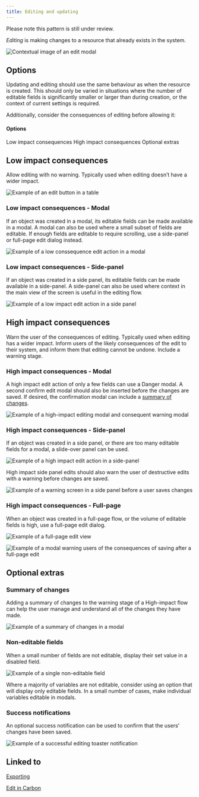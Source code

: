 ```yaml
---
title: Editing and updating
---
```


<InlineNotification kind="warning">

  Please note this pattern is still under review.
  
</InlineNotification>


<PageDescription>

_Editing_ is making changes to a resource that already exists in the system.

</PageDescription>

<Row>
  <Column colLg={8}>

![Contextual image of an edit modal](images/01.png)

  </Column>
</Row>

## Options

Updating and editing should use the same behaviour as when the resource is created. This should only be varied in situations where the number of editable fields is significantly smaller or larger than during creation, or the context of current settings is required.

Additionally, consider the consequences of editing before allowing it:

#### Options

<AnchorLinks>
  <AnchorLink>Low impact consequences</AnchorLink>
  <AnchorLink>High impact consequences</AnchorLink>
  <AnchorLink>Optional extras</AnchorLink>
</AnchorLinks>

## Low impact consequences

Allow editing with no warning. Typically used when editing doesn’t have a wider impact.

<Row>
 <Column colLg={8}>

![Example of an edit button in a table](images/02.png)

 </Column>
</Row>

### Low impact consequences - Modal

If an object was created in a modal, its editable fields can be made available in a modal. A modal can also be used where a small subset of fields are editable. 
If enough fields are editable to require scrolling, use a side-panel or full-page edit dialog instead.

<Row>
 <Column colLg={8}>

![Example of a low conssequence edit action in a modal](images/03.png)

</Column>
</Row>

### Low impact consequences - Side-panel

If an object was created in a side panel, its editable fields can be made available in a side-panel. A side-panel can also be used where context in the main view of the screen is useful in the editing flow. 

<Row>
 <Column colLg={8}>

![Example of a low impact edit action in a side panel](images/04.png)

</Column>
</Row>

## High impact consequences

Warn the user of the consequences of editing. Typically used when editing has a wider impact.
Inform users of the likely consequences of the edit to their system, and inform them that editing cannot be undone. Include a warning stage. 

### High impact consequences - Modal

A high impact edit action of only a few fields can use a Danger modal. A second confirm edit modal should also be inserted before the changes are saved. If desired, the confirmation modal can include a [summary of changes](#summary-of-changes).  


<Row>
 <Column colLg={8}>

![Example of a high-impact editing modal and consequent warning modal](images/05.png)

 </Column>
</Row>

### High impact consequences - Side-panel

If an object was created in a side panel, or there are too many editable fields for a modal, a slide-over panel can be used. 

<Row>
 <Column colLg={8}>

![Example of a high impact edit action in a side-panel](images/06.png)

 </Column>
</Row>

High impact side panel edits should also warn the user of destructive edits with a warning before changes are saved. 

<Row>
 <Column colLg={8}>

![Example of a warning screen in a side panel before a user saves changes](images/07.png)

 </Column>
</Row>

### High impact consequences - Full-page

When an object was created in a full-page flow, or the volume of editable fields is high, use a full-page edit dialog.

<Row>
 <Column colLg={8}>

![Example of a full-page edit view](images/08.png)

 </Column>
</Row>
<Row>
 <Column colLg={8}>

![Example of a modal warning users of the consequences of saving after a full-page edit](images/09.png)

 </Column>
</Row>

## Optional extras

### Summary of changes

Adding a summary of changes to the warning stage of a High-impact flow can help the user manage and understand all of the changes they have made. 

<Row>
 <Column colLg={8}>

![Example of a summary of changes in a modal](images/11.png)

 </Column>
</Row>

### Non-editable fields

When a small number of fields are not editable, display their set value in a disabled field. 

<Row>
 <Column colLg={8}>

![Example of a single non-editable field](images/10.png)

 </Column>
</Row>

Where a majority of variables are not editable, consider using an option that will display only editable fields. In a small number of cases, make individual variables editable in modals. 

### Success notifications

An optional success notification can be used to confirm that the users' changes have been saved.

<Row>
 <Column colLg={8}>

![Example of a successful editing toaster notification](images/12.png)

 </Column>
</Row>


## Linked to

[Exporting](exporting)

<p>
 <a href="https://www.carbondesignsystem.com/patterns/common-actions#edit">
  Edit in Carbon <Launch16 fill="currentColor" style="vertical-align:middle"/>
 </a>
</p>

